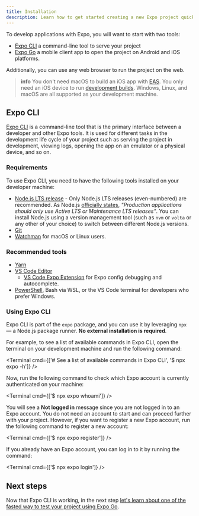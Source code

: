 ```yaml
---
title: Installation
description: Learn how to get started creating a new Expo project quickly and easily using Expo CLI and Expo Go.
---
```



To develop applications with Expo, you will want to start with two tools:

- [Expo CLI](#expo-cli) a command-line tool to serve your project
- [Expo Go](#expo-go-app-for-android-and-ios) a mobile client app to open the project on Android and iOS platforms.

Additionally, you can use any web browser to run the project on the web.

> **info** You don't need macOS to build an iOS app with [EAS](/eas). You only need an iOS device to run [development builds](/development/introduction). Windows, Linux, and macOS are all supported as your development machine.

## Expo CLI

[Expo CLI](/workflow/expo-cli) is a command-line tool that is the primary interface between a developer and other Expo tools. It is used for different tasks in the development life cycle of your project such as serving the project in development, viewing logs, opening the app on an emulator or a physical device, and so on.

### Requirements

To use Expo CLI, you need to have the following tools installed on your developer machine:

- [Node.js LTS release](https://nodejs.org/en/) - Only Node.js LTS releases (even-numbered) are recommended. As Node.js [officially states](https://nodejs.org/en/about/releases/), _"Production applications should only use Active LTS or Maintenance LTS releases"_. You can install Node.js using a version management tool (such as `nvm` or `volta` or any other of your choice) to switch between different Node.js versions.
- [Git](https://git-scm.com)
- [Watchman](https://facebook.github.io/watchman/docs/install#buildinstall) for macOS or Linux users.

### Recommended tools

- [Yarn](https://classic.yarnpkg.com/en/docs/install)
- [VS Code Editor](https://code.visualstudio.com/download)
  - [VS Code Expo Extension](https://marketplace.visualstudio.com/items?itemName=byCedric.vscode-expo) for Expo config debugging and autocomplete.
- [PowerShell](https://docs.microsoft.com/en-us/powershell/scripting/install/installing-powershell-core-on-windows), Bash via WSL, or the VS Code terminal for developers who prefer Windows.

### Using Expo CLI

Expo CLI is part of the `expo` package, and you can use it by leveraging `npx` &mdash; a Node.js package runner. **No external installation is required**.

For example, to see a list of available commands in Expo CLI, open the terminal on your development machine and run the following command:

<Terminal cmd={['# See a list of available commands in Expo CLI', '$ npx expo -h']} />

Now, run the following command to check which Expo account is currently authenticated on your machine:

<Terminal cmd={['$ npx expo whoami']} />

You will see a **Not logged in** message since you are not logged in to an Expo account.
You do not need an account to start and can proceed further with your project. However, if you want to register a new Expo account, run the following command to register a new account:

<Terminal cmd={['$ npx expo register']} />

If you already have an Expo account, you can log in to it by running the command:

<Terminal cmd={['$ npx expo login']} />

## Next steps

Now that Expo CLI is working, in the next step [let's learn about one of the fasted way to test your project using Expo Go](/home/get-started/expo-go).
